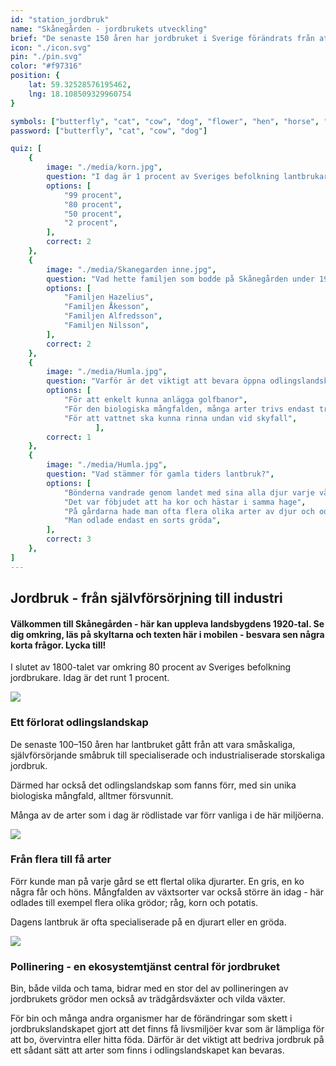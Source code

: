 ```yaml
---
id: "station_jordbruk"
name: "Skånegården - jordbrukets utveckling"
brief: "De senaste 150 åren har jordbruket i Sverige förändrats från att vara småskaligt och främst för att försörja familjen på bondgården, till att bli en industri som producerar mat till mängder av människor."
icon: "./icon.svg"
pin: "./pin.svg"
color: "#f97316"
position: {
    lat: 59.32528576195462,
    lng: 18.108509329960754
}

symbols: ["butterfly", "cat", "cow", "dog", "flower", "hen", "horse", "pig", "goat"]
password: ["butterfly", "cat", "cow", "dog"]

quiz: [
    {
        image: "./media/korn.jpg",
        question: "I dag är 1 procent av Sveriges befolkning lantbrukare, men hur många var det i slutet av 1800-talet?",
        options: [
            "99 procent",
            "80 procent",
            "50 procent",
            "2 procent",
        ],
        correct: 2
    },
    {
        image: "./media/Skanegarden inne.jpg",
        question: "Vad hette familjen som bodde på Skånegården under 1920-talet?",
        options: [
            "Familjen Hazelius",
            "Familjen Åkesson",
            "Familjen Alfredsson",
            "Familjen Nilsson",
        ],
        correct: 2
    },
    {
        image: "./media/Humla.jpg",
        question: "Varför är det viktigt att bevara öppna odlingslandskap?",
        options: [
            "För att enkelt kunna anlägga golfbanor",
            "För den biologiska mångfalden, många arter trivs endast trivs där",
            "För att vattnet ska kunna rinna undan vid skyfall",
                   ],
        correct: 1
    },
    {
        image: "./media/Humla.jpg",
        question: "Vad stämmer för gamla tiders lantbruk?",
        options: [
            "Bönderna vandrade genom landet med sina alla djur varje vår",
            "Det var föbjudet att ha kor och hästar i samma hage",
            "På gårdarna hade man ofta flera olika arter av djur och odlade många sorters växter",
            "Man odlade endast en sorts gröda",
        ],
        correct: 3
    },
]
---
```


## Jordbruk - från självförsörjning till industri

#### Välkommen till Skånegården - här kan uppleva landsbygdens 1920-tal. Se dig omkring, läs på skyltarna och texten här i mobilen - besvara sen några korta frågor. Lycka till!

I slutet av 1800-talet var omkring 80 procent av Sveriges befolkning jordbrukare. Idag är det runt 1 procent. 

<img
     src="/stations/jordbruk/media/Skanegarden.jpg">
</img>

### Ett förlorat odlingslandskap

De senaste 100–150 åren har lantbruket gått från att vara småskaliga, självförsörjande småbruk till specialiserade och industrialiserade storskaliga jordbruk. 

Därmed har också det odlingslandskap som fanns förr, med sin unika biologiska mångfald, alltmer försvunnit. 

Många av de arter som i dag är rödlistade var förr vanliga i de här miljöerna.

<img
     src="/stations/jordbruk/media/Skanegarden gass.jpg">
</img>

### Från flera till få arter

Förr kunde man på varje gård se ett flertal olika djurarter. En gris, en ko några får och höns. Mångfalden av växtsorter var också större än idag - här odlades till exempel flera olika grödor; råg, korn och potatis. 

Dagens lantbruk är ofta specialiserade på en djurart eller en gröda. 

<img
     src="/stations/jordbruk/media/Humla2.jpg">
</img>

### Pollinering - en ekosystemtjänst central för jordbruket

Bin, både vilda och tama, bidrar med en stor del av pollineringen av jordbrukets grödor men också av trädgårdsväxter och vilda växter. 

För bin och många andra organismer har de förändringar som skett i jordbrukslandskapet gjort att det finns få livsmiljöer kvar som är lämpliga för att bo, övervintra eller hitta föda. Därför är det viktigt att bedriva jordbruk på ett sådant sätt att arter som finns i odlingslandskapet kan bevaras.
